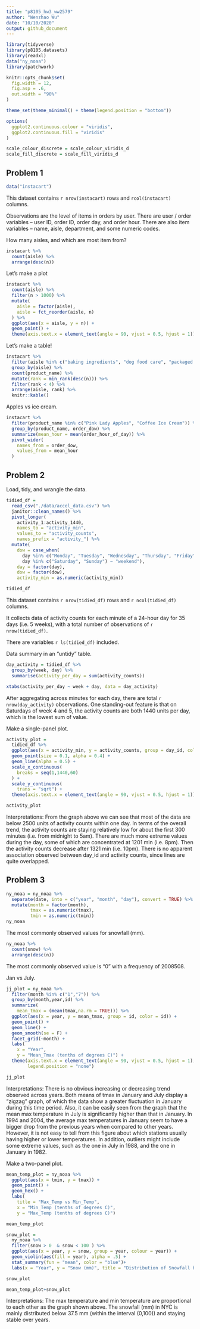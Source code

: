 ```yaml
---
title: "p8105_hw3_ww2579"
author: "Wenzhao Wu"
date: "10/10/2020"
output: github_document
---
```


```r
library(tidyverse)
library(p8105.datasets)
library(readxl)
data("ny_noaa")
library(patchwork)

knitr::opts_chunk$set(
  fig.width = 12,
  fig.asp = .6,
  out.width = "90%"
)

theme_set(theme_minimal() + theme(legend.position = "bottom"))

options(
  ggplot2.continuous.colour = "viridis",
  ggplot2.continuous.fill = "viridis"
)

scale_colour_discrete = scale_colour_viridis_d
scale_fill_discrete = scale_fill_viridis_d
```

## Problem 1

```r
data("instacart")
```

This dataset contains `r nrow(instacart)` rows and `rcol(instacart)` columns.

Observations are the level of items in orders by user. There are user / order variables -- user ID, order ID, order day, and order hour. There are also item variables -- name, aisle, department, and some numeric codes. 

How many aisles, and which are most item from?

```r
instacart %>%
  count(aisle) %>%
  arrange(desc(n))
```

Let's make a plot

```r
instacart %>%
  count(aisle) %>%
  filter(n > 1000) %>%  
  mutate(
    aisle = factor(aisle),
    aisle = fct_reorder(aisle, n)
  ) %>%
  ggplot(aes(x = aisle, y = n)) +
  geom_point() +
  theme(axis.text.x = element_text(angle = 90, vjust = 0.5, hjust = 1))
```

Let's make a table!

```r
instacart %>%
  filter(aisle %in% c("baking ingredients", "dog food care", "packaged vegetables fruits")) %>%
  group_by(aisle) %>%
  count(product_name) %>%
  mutate(rank = min_rank(desc(n))) %>%
  filter(rank < 4) %>%
  arrange(aisle, rank) %>%
  knitr::kable()
```

Apples vs ice cream.

```r
instacart %>%
  filter(product_name %in% c("Pink Lady Apples", "Coffee Ice Cream")) %>%
  group_by(product_name, order_dow) %>%
  summarize(mean_hour = mean(order_hour_of_day)) %>%
  pivot_wider(
    names_from = order_dow,
    values_from = mean_hour
  )
```


## Problem 2

Load, tidy, and wrangle the data.

```r
tidied_df = 
  read_csv("./data/accel_data.csv") %>%
  janitor::clean_names() %>%
  pivot_longer(
    activity_1:activity_1440,
    names_to = "activity_min",
    values_to = "activity_counts",
    names_prefix = "activity_") %>%
  mutate(
    dow = case_when(
      day %in% c("Monday", "Tuesday", "Wednesday", "Thursday", "Friday") ~ "weekday",
      day %in% c("Saturday", "Sunday") ~ "weekend"),
    day = factor(day),
    dow = factor(dow),
    activity_min = as.numeric(activity_min))

tidied_df
```
This dataset contains `r nrow(tidied_df)` rows and `r ncol(tidied_df)` columns. 

It collects data of activity counts for each minute of a 24-hour day for 35 days (i.e. 5 weeks), with a total number of observations of `r nrow(tidied_df)`.

There are variables `r ls(tidied_df)` included.

Data summary in an "untidy" table.

```r
day_activity = tidied_df %>% 
  group_by(week, day) %>%
  summarise(activity_per_day = sum(activity_counts)) 

xtabs(activity_per_day ~ week + day, data = day_activity)
```

After aggregating across minutes for each day, there are total `r nrow(day_activity)` observations. One standing-out feature is that on Saturdays of week 4 and 5, the activity counts are both 1440 units per day, which is the lowest sum of value.


Make a single-panel plot.

```r
activity_plot = 
  tidied_df %>%
  ggplot(aes(x = activity_min, y = activity_counts, group = day_id, color = day_id),alpha = 0.4) +
  geom_point(size = 0.1, alpha = 0.4) +
  geom_line(alpha = 0.5) +
  scale_x_continuous(
    breaks = seq(1,1440,60)
  ) +
  scale_y_continuous(
    trans = "sqrt") +
  theme(axis.text.x = element_text(angle = 90, vjust = 0.5, hjust = 1))

activity_plot
```

Interpretations:
From the graph above we can see that most of the data are below 2500 units of activity counts within one day. In terms of the overall trend, the activity counts are staying relatively low for about the first 300 minutes (i.e. from midnight to 5am). There are much more extreme values during the day, some of which are concentrated at 1201 min (i.e. 8pm). Then the activity counts decrease after 1321 min (i.e. 10pm). There is no apparent association observed between day_id and activity counts, since lines are quite overlapped.


## Problem 3

```r
ny_noaa = ny_noaa %>%
  separate(date, into = c("year", "month", "day"), convert = TRUE) %>%
  mutate(month = factor(month),
         tmax = as.numeric(tmax),
         tmin = as.numeric(tmin))
ny_noaa
```

The most commonly observed values for snowfall (mm). 

```r
ny_noaa %>%
  count(snow) %>%
  arrange(desc(n))
```

The most commonly observed value is "0" with a frequency of 2008508.


Jan vs July.

```r
jj_plot = ny_noaa %>%
  filter(month %in% c("1","7")) %>%
  group_by(month,year,id) %>%
  summarize(
    mean_tmax = (mean(tmax,na.rm = TRUE))) %>%
  ggplot(aes(x = year, y = mean_tmax, group = id, color = id)) +
  geom_point() +
  geom_line() +
  geom_smooth(se = F) +
  facet_grid(~month) +
  labs(
    x = "Year",
    y = "Mean_Tmax (tenths of degrees C)") +
  theme(axis.text.x = element_text(angle = 90, vjust = 0.5, hjust = 1),
        legend.position = "none")

jj_plot

```

Interpretations:
There is no obvious increasing or decreasing trend observed across years. Both means of tmax in January and July display a "zigzag" graph, of which the data show a greater fluctuation in January during this time period. Also, it can be easily seen from the graph that the mean max temperature in July is significantly higher than that in January. In 1994 and 2004, the average max temperatures in January seem to have a bigger drop from the previous years when compared to other years. However, it is not easy to tell from this figure about which stations usually having higher or lower temperatures. In addition, outliers might include some extreme values, such as the one in July in 1988, and the one in January in 1982. 


Make a two-panel plot. 

```r
mean_temp_plot = ny_noaa %>%
  ggplot(aes(x = tmin, y = tmax)) +
  geom_point() +
  geom_hex() +
  labs(
    title = "Max_Temp vs Min_Temp",
    x = "Min_Temp (tenths of degrees C)",
    y = "Max_Temp (tenths of degrees C)")

mean_temp_plot

snow_plot = 
  ny_noaa %>%
  filter(snow > 0  & snow < 100 ) %>%
  ggplot(aes(x = year, y = snow, group = year, colour = year)) +
  geom_violin(aes(fill = year), alpha = .5) + 
  stat_summary(fun = "mean", color = "blue")+
  labs(x = "Year", y = "Snow (mm)", title = "Distribution of Snowfall by Year")

snow_plot

mean_temp_plot+snow_plot
```

Interpretations:
The max temperature and min temperature are proportional to each other as the graph shown above. The snowfall (mm) in NYC is mainly distributed below 37.5 mm (within the interval (0,100)) and staying stable over years. 
